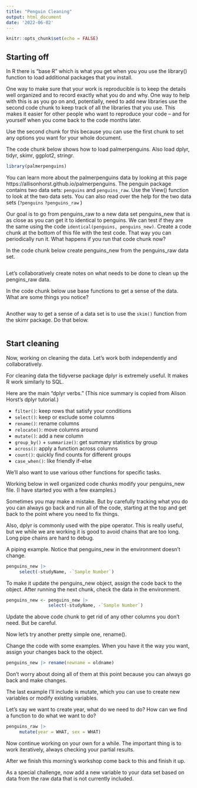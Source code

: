 ```yaml
---
title: "Penguin Cleaning"
output: html_document
date: '2022-06-02'
---
```

```r
knitr::opts_chunk$set(echo = FALSE)
```
## Starting off

In R there is "base R" which is what you get when you
you use the library() function to load additional
packages that you install.  

One way to make sure that your work is reproducible is
to keep the details well organized and to record
exactly what you do and why.  One way to help with this
is as you go on and, potentially, need to add new libraries
use the second code chunk to keep track of 
all the libraries that you use.  This makes it 
easier for other people who want to reproduce your
code -- and for yourself when you come back to the
code months later. 

Use the second chunk for this because you can
use the first chunk to set any options you want
for your whole document. 

The code chunk below shows how to load palmerpenguins.
Also load dplyr, tidyr, skimr, ggplot2, stringr.

```r
library(palmerpenguins)

```

You can learn more about the palmerpenguins
data by looking at this page https://allisonhorst.github.io/palmerpenguins.
The penguin package contains two data sets:
`penguins` and `penguins_raw`.  Use the View() 
function to look at the two data sets. You can also
read over the help for the two data sets (`?penguins` `?penguins_raw`  )

Our goal is to go from penguins_raw to a new 
data set penguins_new that is as close as you can get it 
to identical to penguins.   We can test if they
are the same using the code `identical(penguins, penguins_new)`. Create a code chunk at the bottom
of this file with the test code. That way you
can periodically run it.   What happens if you run
that code chunk now?

In the code chunk below create penguins_new from
the penguins_raw data set.

```r

```


Let's collaboratively create notes on what 
needs to be done to clean up the pengins_raw data.  

In the code chunk below use base functions to get
a sense of the data.  What are some things you notice?


```r

```

Another way to get a sense of a data set is to use
the `skim()` function from the skimr package.
Do that below.

```r

```

## Start cleaning

Now, working on cleaning the data.  Let's work both
independently and collaboratively. 

For cleaning data the tidyverse package dplyr is
extremely useful.  It makes R work similarly to 
SQL.

Here are the main "dplyr verbs." (This nice
summary is copied from Alison Horst's dplyr tutorial.) 

- `filter()`: keep rows that satisfy your conditions
- `select()`: keep or exclude some columns
- `rename()`: rename columns
- `relocate()`: move columns around
- `mutate()`: add a new column
- `group_by()` + `summarize()`: get summary statistics by group
- `across()`: apply a function across columns
- `count()`: quickly find counts for different groups
- `case_when()`: like friendly if-else

We'll also want to use various other functions for 
specific tasks.

Working below in well organized code chunks modify
your penguins_new file.  (I have started you with
a few examples.)

Sometimes you may make a mistake. But by carefully
tracking what you do you can always go back
and run all of the code, starting at the top
and get back to the point where you need to fix 
things. 

Also, dplyr is commonly used with the pipe operator.
This is really useful, but we while we are working
it is good to avoid chains that are too long. Long
pipe chains are hard to debug.

A piping example. Notice that penguins_new
in the environment doesn't change. 

```r
penguins_new |> 
     select(-studyName, -`Sample Number`)  
```

To make it update the penguins_new object, assign
the code back to the object. After running
the next chunk, check the data in the environment.


```r
penguins_new <- penguins_new |> 
                select(-studyName, -`Sample Number`) 
```
Update the above code chunk to get rid of any other
columns you don't need.  But be careful.

Now let's try another pretty simple one, rename().

Change the code with some examples. When you 
have it the way you want, assign your changes
back to the object.

```r
penguins_new |> rename(newname = oldname)
```

Don't worry about doing all of them at this 
point because you can always go back and make
changes.

The last example I'll include is mutate, which
you can use to create new variables or modify
existing variables.

Let's say we want to create year, what do we
need to do? How can we find a function to do 
what we want to do?

```r
penguins_raw |>  
     mutate(year = WHAT, sex = WHAT)
```

Now continue working on your own for a while. 
The important thing is to work iteratively, always
checking your partial results.

After we finish this morning's workshop come back
to this and finish it up. 

As a special challenge, now add a new variable
to your data set based on data from the raw data that
is not currently included. 
